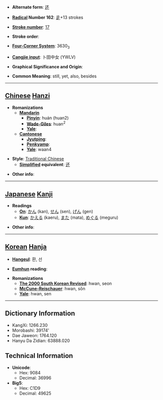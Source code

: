 * '''Alternate form''': [[还]]

* '''[[Wiktionary:Chinese radical index| Radical]] Number 162''': [[Wiktionary:Chinese radical index 辵|辵]]+13 strokes

* '''[[Wiktionary:Chinese total strokes index|Stroke number]]''': [[Wiktionary:Chinese total strokes index 17|17]]

* '''Stroke order''': 

* '''[[Wiktionary:Chinese four corner index|Four-Corner System]]''': 3630<sub>3</sub>

* '''[[Wiktionary:Chinese Cangjie index|Cangjie input]]''': 卜田中女 (YWLV)

* '''Graphical Significance and Origin''': 

* '''Common Meaning''': still, yet, also, besides

----

== [[Chinese]] [[Hanzi]] ==

* '''Romanizations'''
** '''[[Mandarin]]'''
*** '''[[Pinyin]]''': huán (huan2)
*** '''[[Wade-Giles]]''': huan<sup>2</sup>
*** '''[[Yale]]''': 
** '''[[Cantonese]]'''
*** '''[[Jyutping]]''':
*** '''[[Penkyamp]]''': 
*** '''[[Yale]]''': waan4

* '''Style''': [[Traditional Chinese]] 
** '''[[Simplified Chinese|Simplified]] equivalent''': [[还]]

* '''Other info''': 

----

== [[Japanese]] [[Kanji]] ==

* '''Readings'''
** '''[[On]]''': [[かん]] (kan), [[せん]] (sen), [[げん]] (gen)
** '''[[Kun]]''': [[かえる]] (kaeru), [[また]] (mata), [[めぐる]] (meguru)

* '''Other info''':  

----

== [[Korean]] [[Hanja]] ==

* '''[[Hangeul]]''': 환, 선

* '''[[Eumhun]] reading''': 

* '''Romanizations'''
** '''[[The 2000 South Korean Revised Romanization|The 2000 South Korean Revised]]''': hwan, seon
** '''[[McCune-Reischauer]]''': hwan, sŏn
** '''[[Yale]]''': hwan, sen

----

== Dictionary Information ==

* KangXi: 1266.230
* Morobashi: 39174'
* Dae Jaweon: 1764.120
* Hanyu Da Zidian: 63888.020

== Technical Information ==

* '''Unicode''':
** Hex: 9084
** Decimal: 36996
* '''Big5''':
** Hex: C1D9
** Decimal: 49625